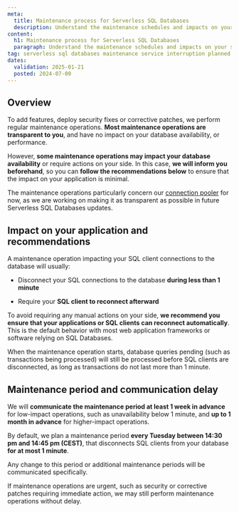```yaml
---
meta:
  title: Maintenance process for Serverless SQL Databases
  description: Understand the maintenance schedules and impacts on your serverless SQL databases.
content:
  h1: Maintenance process for Serverless SQL Databases
  paragraph: Understand the maintenance schedules and impacts on your serverless SQL databases.
tag: serverless sql databases maintenance service interruption planned operation
dates:
  validation: 2025-01-21
  posted: 2024-07-09
---
```


## Overview

To add features, deploy security fixes or corrective patches, we perform regular maintenance operations. **Most maintenance operations are transparent to you**, and have no impact on your database availability, or performance.

However, **some maintenance operations may impact your database availability** or require actions on your side. In this case, **we will inform you beforehand**, so you can **follow the recommendations below** to ensure that the impact on your application is minimal.

The maintenance operations particularly concern our [connection pooler](/serverless-sql-databases/reference-content/serverless-sql-databases-overview/) for now, as we are working on making it as transparent as possible in future Serverless SQL Databases updates.

## Impact on your application and recommendations

A maintenance operation impacting your SQL client connections to the database will usually:

- Disconnect your SQL connections to the database **during less than 1 minute**

- Require your **SQL client to reconnect afterward**

To avoid requiring any manual actions on your side, **we recommend you ensure that your applications or SQL clients can reconnect automatically**. This is the default behavior with most web application frameworks or software relying on SQL Databases.

<Message type="note">
When the maintenance operation starts, database queries pending (such as transactions being processed) will still be processed before SQL clients are disconnected, as long as transactions do not last more than 1 minute.
</Message>

## Maintenance period and communication delay

We will **communicate the maintenance period at least 1 week in advance** for low-impact operations, such as unavailability below 1 minute, and **up to 1 month in advance** for higher-impact operations.

By default, we plan a maintenance period **every Tuesday between 14:30 pm and 14:45 pm (CEST)**, that disconnects SQL clients from your database **for at most 1 minute**.

Any change to this period or additional maintenance periods will be communicated specifically. 

<Message type="note">
If maintenance operations are urgent, such as security or corrective patches requiring immediate action, we may still perform maintenance operations without delay.
</Message>
